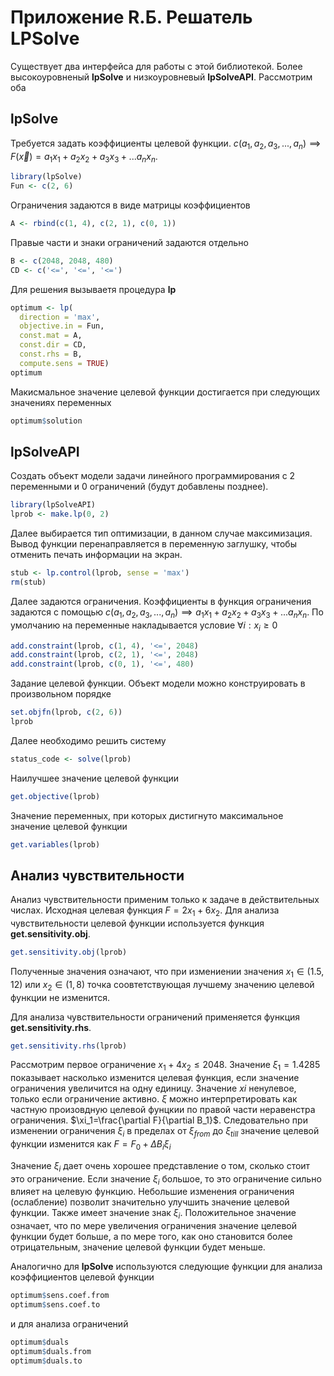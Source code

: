 # Приложение R.Б. Решатель LPSolve

Существует два интерфейса для работы с этой библиотекой. Более высокоуровненый **lpSolve** и низкоуровневый **lpSolveAPI**. Рассмотрим оба

## lpSolve

Требуется задать коэффициенты целевой функции. $c(a_1,a_2,a_3,...,a_n)\implies F(\vec{x})=a_1x_1+a_2x_2+a_3x_3+...a_nx_n$.

```r
library(lpSolve)
Fun <- c(2, 6)
```

Ограничения задаются в виде матрицы коэффициентов

```r
A <- rbind(c(1, 4), c(2, 1), c(0, 1))
```

Правые части и знаки ограничений задаются отдельно

```r
B <- c(2048, 2048, 480)
CD <- c('<=', '<=', '<=')
```

Для решения вызываетя процедура **lp**

```r
optimum <- lp(
  direction = 'max',
  objective.in = Fun,
  const.mat = A,
  const.dir = CD,
  const.rhs = B,
  compute.sens = TRUE)
optimum
```

Макисмальное значение целевой функции достигается при следующих значениях переменных

```r
optimum$solution
```

## lpSolveAPI

Создать объект модели задачи линейного программирования с 2 переменными и 0 ограничений (будут добавлены позднее).

```r
library(lpSolveAPI)
lprob <- make.lp(0, 2)
```

Далее выбирается тип оптимизации, в данном случае максимизация. Вывод функции перенаправляется в переменную заглушку, чтобы отменить печать информации на экран.

```r
stub <- lp.control(lprob, sense = 'max')
rm(stub)
```

Далее задаются ограничения. Коэффициенты в функция ограничения задаются с помощью $c(a_1,a_2,a_3,...,a_n)\implies a_1x_1+a_2x_2+a_3x_3+...a_nx_n$. По умолчанию на переменные накладывается условие $\forall{i}: x_i\geq0$

```r
add.constraint(lprob, c(1, 4), '<=', 2048)
add.constraint(lprob, c(2, 1), '<=', 2048)
add.constraint(lprob, c(0, 1), '<=', 480)
```

Задание целевой функции. Объект модели можно конструировать в произвольном порядке

```r
set.objfn(lprob, c(2, 6))
lprob
```

Далее необходимо решить систему

```r
status_code <- solve(lprob)
```

Наилучшее значение целевой функции

```r
get.objective(lprob)
```

Значение переменных, при которых дистигнуто максимальное значение целевой функции

```r
get.variables(lprob)
```

## Анализ чувствительности

Анализ чувствительности применим только к задаче в действительных числах. Исходная целевая функция $F=2x_1+6x_2$. Для анализа чувствительности целевой функции используется функция **get.sensitivity.obj**.

```r
get.sensitivity.obj(lprob)
```

Полученные значения означают, что при измениении значения $x_1\in(1.5,12)$ или $x_2\in(1,8)$ точка соовтетствующая лучшему значению целевой функции не изменится.

Для анализа чувствительности ограничений применяется функция **get.sensitivity.rhs**.

```r
get.sensitivity.rhs(lprob)
```

Рассмотрим первое ограничение $x_1+4x_2\leq2048$. Значение $\xi_1=1.4285$ показывает насколько изменится целевая функция, если значение ограничения увеличится на одну единицу. Значение $xi$ ненулевое, только если ограничение активно. $\xi$ можно интерпретировать как частную произовдную целевой фунцкии по правой части неравенстра ограничения. $\xi_1=\frac{\partial F}{\partial B_1}$. Следовательно при изменении ограничения $\xi_i$ в пределах от $\xi_{from}$ до $\xi_{till}$ значение целевой функции изменится как $F=F_0+\Delta B_i \xi_i$

Значение $\xi_i$ дает очень хорошее представление о том, сколько стоит это ограничение. Если значение $\xi_i$ большое, то это ограничение сильно влияет на целевую функцию. Небольшие изменения ограничения (ослабление) позволит значительно улучшить значение целевой функции. Также имеет значение знак $\xi_i$. Положительное значение означает, что по мере увеличения ограничения значение целевой функции будет больше, а по мере того, как оно становится более отрицательным, значение целевой функции будет меньше.

Аналогично для **lpSolve** используются следующие функции для анализа коэффициентов целевой функции

```r
optimum$sens.coef.from
optimum$sens.coef.to
```

и для анализа ограничений

```r
optimum$duals
optimum$duals.from
optimum$duals.to
```
